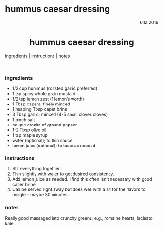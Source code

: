 # hummus caesar dressing

<p align="right">6.12.2019</p>

<h1 align="center">hummus caesar dressing</h1>

<div align="center">
  <a href="#ingredients">ingredients</a> | 
  <a href="#instructions">instructions</a> | 
  <a href="#notes">notes</a>
</div>
<br>

### ingredients
- 1/2 cup hummus (roasted garlic preferred)
- 1 tsp spicy whole grain mustard
- 1/2 tsp lemon zest (1 lemon's worth)
- 1 Tbsp capers; finely minced
- 1 heaping Tbsp caper brine
- 3 Tbsp garlic; minced (4-5 small cloves cloves)
- 1 pinch salt
- couple cracks of ground pepper
- 1-2 Tbsp olive oil
- 1 tsp maple syrup 
- water (optional); to thin sauce
- lemon juice (optional); to taste as needed


### instructions
1. Stir everything together.
2. Thin slightly with water to get desired consistency.
3. Add lemon juice as needed.  I find this often isn't necessary with good caper brine.
4. Can be served right away but does well with a sit for the flavors to mingle -- maybe 30 minutes. 

### notes
Really good massaged into crunchy greens; e.g., romaine hearts, lacinato kale.

